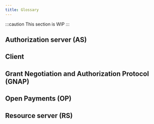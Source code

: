 ```yaml
---
title: Glossary
---
```



:::caution
This section is WIP
:::

## Authorization server (AS)

## Client

## Grant Negotiation and Authorization Protocol (GNAP)

## Open Payments (OP)

## Resource server (RS)
